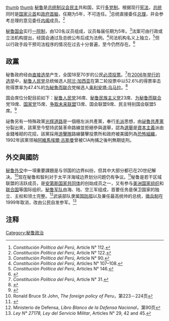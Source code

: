 {{Politics of Peru}}
[[图像:Casadepizarrolima.jpg|thumb]]
[[图像:Congreso_del_Perú.JPG|thumb]]
[[秘鲁|秘鲁]]是[[总统制|总统制]][[议会民主制|议会民主]]共和国，实行[[多党制|多党制]]。根据现行[[秘鲁宪法|宪法]]，[[秘鲁总统|总统]]同时是[[国家元首|国家元首]]和[[政府首脑|政府首脑]]，任期为5年，不可连任。<ref>''Constitución Política del Perú'', Article N° 112.</ref>总统直接委任[[秘鲁总理|总理]]，并会参考总理的意见委任[[内阁|内阁]]成员。<ref>''Constitución Política del Perú'', Article N° 122.</ref>

[[秘鲁国会|秘鲁国会]]实行[[一院制|一院制]]，由120名议员组成，议员每届任期为5年。<ref>''Constitución Política del Perú'', Article N° 90.</ref>法案可由行政或立法机构提出，经国会通过及总统公布后成为法例。<ref>''Constitución Política del Perú'', Articles N° 107–108.</ref>司法机构名义上独立，<ref>''Constitución Política del Perú'', Articles N° 146.</ref>但以行政手段干预司法程序的情况在过去十分普遍，至今仍然存在。<ref>{{cite web|author=Jeffrey Clark |url=http://www.humanrightsfirst.org/pubs/descriptions/perubuilding.htm |title=Building on quicksand |accessdate=2007-07-24 |publisher=humanrightsfirst.org |date=2000年4月 |archiveurl=https://web.archive.org/web/20070813232240/http://www.humanrightsfirst.org/pubs/descriptions/perubuilding.htm |archivedate=2007-08-13 |deadurl=yes }}</ref>

==政黨==
秘鲁政府经由[[直接选举|直接选举]]产生，全国18至70岁的公民[[强制投票制度|必须投票]]。<ref>''Constitución Política del Perú'', Article N° 31.</ref>在[[2006年秘鲁大选|2006年举行的选举]]中，[[秘鲁人民党|秘鲁人民党]]总统候选人[[阿兰·加西亚|阿兰·加西亚]]在第二轮投票中以52.6%的得票率击败得票率为47.4%的[[为秘鲁而联合|为秘鲁而联合]]党候选人[[奥利安塔·乌马拉|奥利安塔·乌马拉]]。<ref>{{cite news|url=http://news.xinhuanet.com/newscenter/2006-06/22/content_4732134.htm|title=加西亚正式当选秘鲁总统|date=2006年6月22日|author=赵晖|publisher=新华网|accessdate=2008-02-09|archive-date=2014-02-18|archive-url=https://web.archive.org/web/20140218212948/http://news.xinhuanet.com/newscenter/2006-06/22/content_4732134.htm|dead-url=no}}</ref>

国会席位分配目前如下：[[秘鲁人民党|秘鲁人民党]]36席、[[秘鲁民族主义党|秘鲁民族主义党]]23席、[[为秘鲁而联合|为秘鲁而联合]]党19席、[[国家党_(秘鲁)|国家党]]15席、[[争取未来联盟|争取未来联盟]]13席、国会联盟9席、民主特别国会联盟5席。<ref>{{cite web|publisher=Congreso de la República del Perú |url=http://www.congreso.gob.pe/organizacion/grupos.asp |title=Grupos Parlamentarios |accessdate=2008-01-05 |deadurl=yes |archiveurl=https://web.archive.org/web/20071229061528/http://www.congreso.gob.pe/organizacion/grupos.asp |archivedate=2007-12-29 }}</ref>

祕魯另有一特殊政黨[[光辉道路|光辉道路]]是一個極左派共產黨，奉行[[毛派|毛派]]思想，由[[祕魯共產黨|祕魯共產黨]]分裂出來，該黨至今堅持武裝革命路線並拒絕參與選舉，認為[[選舉|選舉]]是[[資本主義|資本主義]]派由金錢堆砌的花招，該黨採用[[游擊隊|游擊隊]]路線襲擊投票所和政府被美國列為[[恐怖組織|恐怖組織]]，1992年該黨领袖[[阿維馬埃爾·古斯曼|阿維馬埃爾·古斯曼]]曾被CIA拘捕之後判無期徒刑。

==外交與國防==
[[秘鲁外交|秘鲁外交]]中一項重要課題是与邻国的边界纠纷，但其中大部分都已在20世纪解决。<ref>Ronald Bruce St John, ''The foreign policy of Peru''，第223－224页</ref>现在秘鲁和智利对于太平洋海域边界划分问题仍有争议。<ref>{{cite news|publisher=BBC News|url=http://news.bbc.co.uk/1/hi/world/americas/4405402.stm|title=Peru–Chile border row escalates|accessdate=2007-05-16|date=2005年11月4日|archive-date=2009-01-15|archive-url=https://web.archive.org/web/20090115142819/http://news.bbc.co.uk/1/hi/world/americas/4405402.stm|dead-url=no}}</ref>秘鲁是若干区域联盟的活跃成员，是[[安第斯国家共同体|安第斯国家共同体]]的创始成员之一，又有参与[[美洲国家组织|美洲国家组织]]和[[联合国|联合国]]等国际组织。[[秘鲁军事|秘鲁军队]]由海、陆、空三军组成，首要任务是保卫国家的独立、主权和领土完整。<ref>Ministerio de Defensa, ''Libro Blanco de la Defensa Nacional''，第90页</ref>武装部队隶属[[国防部_(秘鲁)|国防部]]以及兼任最高统帅的总统，[[徵兵制|徵兵制]]在1999年取消，改由公民自发参军。<ref>''Ley N° 27178, Ley del Servicio Militar'', Articles N° 29, 42 and 45.</ref>

==注释==
{{reflist|2}}

{{美洲题目|政治}}

[[Category:秘鲁政治|Category:秘鲁政治]]